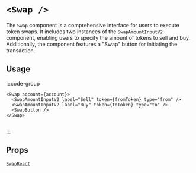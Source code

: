 
# `<Swap />`

The `Swap` component is a comprehensive interface for users to execute token swaps. It includes two instances of the `SwapAmountInputV2` component, enabling users to specify the amount of tokens to sell and buy. Additionally, the component features a "Swap" button for initiating the transaction.

## Usage

:::code-group

```tsx [code]
<Swap account={account}>
  <SwapAmountInputV2 label="Sell" token={fromToken} type="from" />
  <SwapAmountInputV2 label="Buy" token={toToken} type="to" />
  <SwapButton />
</Swap>
```

```html [return html]

```

:::

<App>
  <Swap>
    <SwapAmountInputV2
      label="Sell"
      token={{
        name: 'Ethereum',
        address: '',
        symbol: 'ETH',
        decimals: 18,
        image: 'https://wallet-api-production.s3.amazonaws.com/uploads/tokens/eth_288.png',
        chainId: 8453,
      }}
      type="from"
    />
    <SwapAmountInputV2
      label="Buy"
      token={{
        name: 'USDC',
        address: '0x833589fcd6edb6e08f4c7c32d4f71b54bda02913',
        symbol: 'USDC',
        decimals: 6,
        image:
          'https://d3r81g40ycuhqg.cloudfront.net/wallet/wais/44/2b/442b80bd16af0c0d9b22e03a16753823fe826e5bfd457292b55fa0ba8c1ba213-ZWUzYjJmZGUtMDYxNy00NDcyLTg0NjQtMWI4OGEwYjBiODE2',
        chainId: 8453,
      }}
      type="to"
    />
    <SwapButton />
  </Swap>
</App>

## Props

[`SwapReact`](/swap/types#SwapReact)
